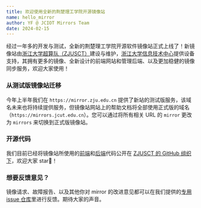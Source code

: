 ```yaml
---
title: 欢迎使用全新的荆楚理工学院开源镜像站
name: hello_mirror
author: YF @ JCIOT Mirrors Team
date: 2024-02-15
---
```


经过一年多的开发与测试，全新的荆楚理工学院开源软件镜像站正式上线了！新镜像站由[浙江大学超算队（ZJUSCT）](https://www.zjusct.io/)建设与维护，[浙江大学信息技术中心](https://zuits.zju.edu.cn/)提供设备支持，其拥有更多的镜像、全新设计的前端网站和管理后端、以及更加稳健的镜像同步服务，欢迎大家使用！

### 从测试版镜像站迁移

今年上半年我们在 `https://mirror.zju.edu.cn` 提供了新站的测试版服务，该域名未来也将持续提供服务，但镜像站网站上的帮助文档将全部使用正式版的域名（`https://mirrors.jcut.edu.cn`）。您可以通过将所有相关 URL 的 `mirror` 更改为 `mirrors` 来切换到正式版镜像站。

### 开源代码

我们目前已经将镜像站所使用的[前端](https://github.com/ZJUSCT/mirror-front)和[后端](https://github.com/ZJUSCT/MirrorsDotNet)代码公开在 [ZJUSCT 的 GitHub 组织下](https://github.com/ZJUSCT/)，欢迎大家 star🌟！

### 想要反馈意见？

镜像请求、故障报告、以及其他你对 mirror 的改进意见都可以在我们提供的[专用 issue 仓库](https://github.com/ZJUSCT/mirror-issues)里进行反馈。期待大家的声音。
